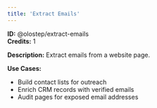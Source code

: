 ```yaml
---
title: 'Extract Emails'
---
```


**ID:** @olostep/extract-emails  
**Credits:** 1

**Description:**
Extract emails from a website page.

**Use Cases:**
- Build contact lists for outreach
- Enrich CRM records with verified emails
- Audit pages for exposed email addresses



